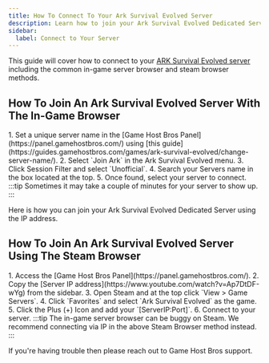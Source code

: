 ---
title: How To Connect To Your Ark Survival Evolved Server
description: Learn how to join your Ark Survival Evolved Dedicated Server using the IP address.
sidebar:
  label: Connect to Your Server
---

This guide will cover how to connect to your [ARK Survival Evolved server](https://www.gamehostbros.com/ark-survival-evolved-server-hosting/) including the common in-game server browser and steam browser methods.

## How To Join An Ark Survival Evolved Server With The In-Game Browser

<Steps>
1. Set a unique server name in the [Game Host Bros Panel](https://panel.gamehostbros.com/) using [this guide](https://guides.gamehostbros.com/games/ark-survival-evolved/change-server-name/).
2. Select `Join Ark` in the Ark Survival Evolved menu.
3. Click Session Filter and select `Unofficial`.
4. Search your Servers name in the box located at the top.
5. Once found, select your server to connect.
</Steps>
:::tip
Sometimes it may take a couple of minutes for your server to show up.
:::

Here is how you can join your Ark Survival Evolved Dedicated Server using the IP address.

## How To Join An Ark Survival Evolved Server Using The Steam Browser

<Steps>
1. Access the [Game Host Bros Panel](https://panel.gamehostbros.com/).
2. Copy the [Server IP address](https://www.youtube.com/watch?v=Ap7DtDF-wYg) from the sidebar.
3. Open Steam and at the top click `View > Game Servers`.
4. Click `Favorites` and select `Ark Survival Evolved` as the game.
5. Click the Plus (+) Icon and add your `[ServerIP:Port]`.
6. Connect to your server.
</Steps>
:::tip
The in-game server browser can be buggy on Steam. We recommend connecting via IP in the above Steam Browser method instead.
:::

If you're having trouble then please reach out to Game Host Bros support.

